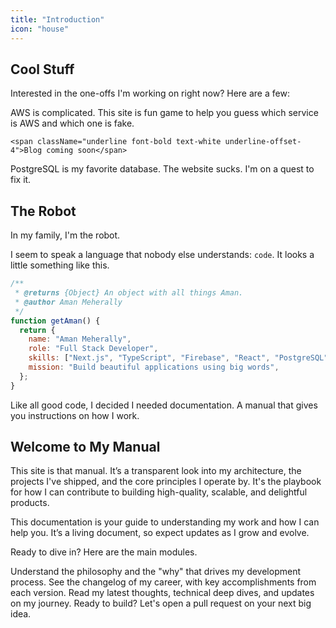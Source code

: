 ```yaml
---
title: "Introduction"
icon: "house"
---
```


## Cool Stuff

Interested in the one-offs I'm working on right now? Here are a few:

<Columns>
  <Card
    title="AWS or Not"
    img="https://aws.amanmeherally.com/og-image.png"
    href="https://aws.amanmeherally.com"
    arrow="true"
    external
  >
    AWS is complicated. This site is fun game to help you guess which service is
    AWS and which one is fake.

    <span className="underline font-bold text-white underline-offset-4">Blog coming soon</span>

  </Card>
  <Card
    title="PostgreSQL"
    img="https://db.amanmeherally.com/opengraph-image.png"
    href="https://db.amanmeherally.com"
    arrow="true"
    external
  >
  PostgreSQL is my favorite database. The website sucks. I'm on a quest to fix it.

  </Card>
  
</Columns>

## The Robot

In my family, I'm the robot.

I seem to speak a language that nobody else understands: `code`. It looks a little something like this.

```js
/**
 * @returns {Object} An object with all things Aman.
 * @author Aman Meherally
 */
function getAman() {
  return {
    name: "Aman Meherally",
    role: "Full Stack Developer",
    skills: ["Next.js", "TypeScript", "Firebase", "React", "PostgreSQL"],
    mission: "Build beautiful applications using big words",
  };
}
```

Like all good code, I decided I needed documentation. A manual that gives you instructions on how I work.

## Welcome to My Manual

This site is that manual. It’s a transparent look into my architecture, the projects I've shipped, and the core principles I operate by. It's the playbook for how I can contribute to building high-quality, scalable, and delightful products.

<Note>
  This documentation is your guide to understanding my work and how I can help
  you. It’s a living document, so expect updates as I grow and evolve.
</Note>

Ready to dive in? Here are the main modules.

<Columns>
  <Card title="Inspiration" icon="lightbulb" href="/inspiration" arrow="true">
    Understand the philosophy and the "why" that drives my development process.
  </Card>
  <Card title="Experiences" icon="briefcase" href="/experiences" arrow="true">
    See the changelog of my career, with key accomplishments from each version.
  </Card>
  <Card title="Blog" icon="book" href="/blog" arrow="true">
    Read my latest thoughts, technical deep dives, and updates on my journey.
  </Card>
  <Card title="Contact" icon="envelope" href="/contact" arrow="true">
    Ready to build? Let's open a pull request on your next big idea.
  </Card>
</Columns>
